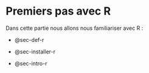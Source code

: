 # Premiers pas avec R {.unnumbered}

Dans cette partie nous allons nous familiariser avec R :

-   @sec-def-r

-   @sec-installer-r

-   @sec-intro-r
